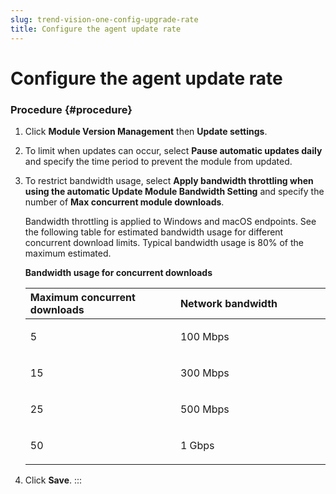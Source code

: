 ```yaml
---
slug: trend-vision-one-config-upgrade-rate
title: Configure the agent update rate
---
```

# Configure the agent update rate

### Procedure {#procedure}

1.  Click **Module Version Management** then **Update settings**.

2.  To limit when updates can occur, select **Pause automatic updates daily** and specify the time period to prevent the module from updated.

3.  To restrict bandwidth usage, select **Apply bandwidth throttling when using the automatic Update Module Bandwidth Setting** and specify the number of **Max concurrent module downloads**.

    Bandwidth throttling is applied to Windows and macOS endpoints. See the following table for estimated bandwidth usage for different concurrent download limits. Typical bandwidth usage is 80% of the maximum estimated.

    **Bandwidth usage for concurrent downloads**

    <table>
    <colgroup>
    <col style="width: 50%" />
    <col style="width: 50%" />
    </colgroup>
    <thead style="text-align: left;">
    <tr>
    <th>Maximum concurrent downloads</th>
    <th>Network bandwidth</th>
    </tr>
    </thead>
    <tbody style="text-align: left;">
    <tr>
    <td><p>5</p></td>
    <td><p>100 Mbps</p></td>
    </tr>
    <tr>
    <td><p>15</p></td>
    <td><p>300 Mbps</p></td>
    </tr>
    <tr>
    <td><p>25</p></td>
    <td><p>500 Mbps</p></td>
    </tr>
    <tr>
    <td><p>50</p></td>
    <td><p>1 Gbps</p></td>
    </tr>
    </tbody>
    </table>

4.  Click **Save**.
:::
